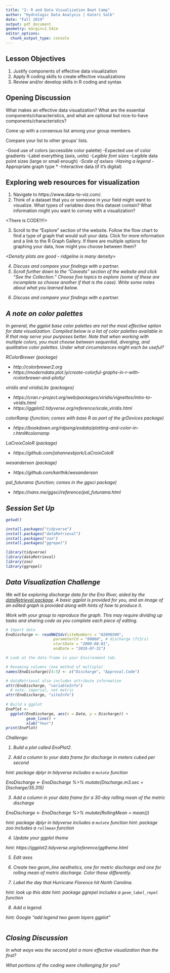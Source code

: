 ```yaml
---
title: "2: R and Data Visualization Boot Camp"
author: "Hydrologic Data Analysis | Kateri Salk"
date: "Fall 2019"
output: pdf_document
geometry: margin=2.54cm
editor_options: 
  chunk_output_type: console
---
```


## Lesson Objectives
1. Justify components of effective data visualization
2. Apply R coding skills to create effective visualizations
3. Review and/or develop skills in R coding and syntax

## Opening Discussion
What makes an effective data visualization? What are the essential components/characteristics, and what are optional but nice-to-have components/characteristics? 

Come up with a consensus list among your group members. 

Compare your list to other groups' lists. 

-Good use of colors (accessible color palette)
-Expected use of color gradients
-Label everything (axis, units) *
-Legible font sizes *
-Legible data point sizes (large or small enough) *
-Scale of axises
-Having a legend *
-Appropriate graph type *
-Interactive data (if it's digital)

## Exploring web resources for visualization

1. Navigate to https://www.data-to-viz.com/.
2. Think of a dataset that you or someone in your field might want to visualize. What types of variables does this dataset contain? What information might you want to convey with a visualization?

<There is CODE!!!!>

3. Scroll to the "Explore" section of the website. Follow the flow chart to find a type of graph that would suit your data. Click for more information and a link to the R Graph Gallery. If there are multiple options for graphing your data, how might you choose between them?

<I would ask someone not working on my project to identify which graph is the easiest to understand> 

<Density plots are good - ridgeline is many density>
<Boxplots can be misleading with varying sample sizes>

4. Discuss and compare your findings with a partner.
5. Scroll further down to the "Caveats" section of the website and click "See the Collection." Choose five topics to explore (some of these are incomplete so choose another if that is the case). Write some notes about what you learned below. 

<add notes here>

6. Discuss and compare your findings with a partner.

## A note on color palettes

In general, the ggplot base color palettes are not the most effective option for data visualization. Compiled below is a list of color palettes available in R that may serve your purposes better. Note that when working with multiple colors, you must choose between sequential, diverging, and qualitative color palettes. Under what circumstances might each be useful?

<add notes here>

RColorBrewer (package)

* http://colorbrewer2.org
* https://moderndata.plot.ly/create-colorful-graphs-in-r-with-rcolorbrewer-and-plotly/

viridis and viridisLite (packages)

* https://cran.r-project.org/web/packages/viridis/vignettes/intro-to-viridis.html
* https://ggplot2.tidyverse.org/reference/scale_viridis.html

colorRamp (function; comes with base R as part of the grDevices package)

* https://bookdown.org/rdpeng/exdata/plotting-and-color-in-r.html#colorramp

LaCroixColoR (package)

* https://github.com/johannesbjork/LaCroixColoR

wesanderson (package)

* https://github.com/karthik/wesanderson

pal_futurama (function; comes in the ggsci package)

* https://nanx.me/ggsci/reference/pal_futurama.html

## Session Set Up

```r
getwd()

install.packages("tidyverse")
install.packages("dataRetrieval")
install.packages("zoo")
install.packages("ggrepel")

library(tidyverse)
library(dataRetrieval)
library(zoo)
library(ggrepel)
```

## Data Visualization Challenge

We will be exploring discharge data for the Eno River, aided by the [dataRetrieval package](https://cran.r-project.org/web/packages/dataRetrieval/vignettes/dataRetrieval.html). A basic ggplot is provided for you, and an image of an edited graph is provided along with hints of how to produce it. 

Work with your group to reproduce the graph. This may require dividing up tasks and sharing code as you complete each piece of editing.

```r
# Import data
EnoDischarge <- readNWISdv(siteNumbers = "02096500",
                     parameterCd = "00060", # discharge (ft3/s)
                     startDate = "2009-08-01",
                     endDate = "2019-07-31")

# Look at the data frame in your Environment tab.

# Renaming columns (one method of multiple)
names(EnoDischarge)[4:5] <- c("Discharge", "Approval.Code")

# dataRetrieval also includes attribute information
attr(EnoDischarge, "variableInfo")
  # note: imperial, not metric
attr(EnoDischarge, "siteInfo")
  
# Build a ggplot
EnoPlot <- 
  ggplot(EnoDischarge, aes(x = Date, y = Discharge)) +
         geom_line() +
         xlab("Year")
print(EnoPlot)
```

Challenge: 

1. Build a plot called EnoPlot2.


2. Add a column to your data frame for discharge in meters cubed per second

hint: package dplyr in tidyverse includes a `mutate` function

EnoDischarge <- EnoDischarge %>% 
  mutate(Discharge.m3.sec = Discharge/35.315)

3. Add a column in your data frame for a 30-day rolling mean of the metric discharge

EnoDischarge <- EnoDischarge %>%
  mutate(RollingMean = mean()) <I AM STUCK HERE>

hint: package dplyr in tidyverse includes a `mutate` function
hint: package zoo includes a `rollmean` function

4. Update your ggplot theme

hint: https://ggplot2.tidyverse.org/reference/ggtheme.html

5. Edit axes

6. Create two geom_line aesthetics, one for metric discharge and one for rolling mean of metric discharge. Color these differently.

7. Label the day that Hurricane Florence hit North Carolina. 

hint: look up this date
hint: package ggrepel includes a `geom_label_repel` function

8. Add a legend. 

hint: Google "add legend two geom layers ggplot"

```r


```

## Closing Discussion
In what ways was the second plot a more effective visualization than the first? 

What portions of the coding were challenging for you?
